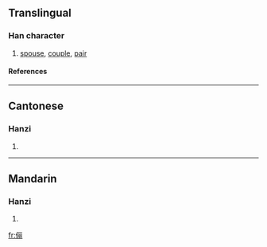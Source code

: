 {{see|儷}}

==Translingual==
===Han character===
{{Han char|rn=9|rad=人|as=07|sn=9|four=|canj=人一月月 (OMBB), X人一月月 (XOMBB)}}
# [[spouse]], [[couple]], [[pair]]
====References====
{{Han ref|kx=0106.041|hdz=10158.040|uh=4FEA|ud=20458}}
----
==Cantonese==
===Hanzi===
{{yue-hanzi|jyut=|y=lai6}}
# {{defn|Cantonese}}
----
==Mandarin==
===Hanzi===
{{cmn-hanzi|tra=儷|pin=[[lài]] ([[lai4]]), [[lì]] ([[li4]])|wg=lai<sup>4</sup>, li<sup>4</sup>}}
# {{defn|Mandarin}}

[[fr:俪]]